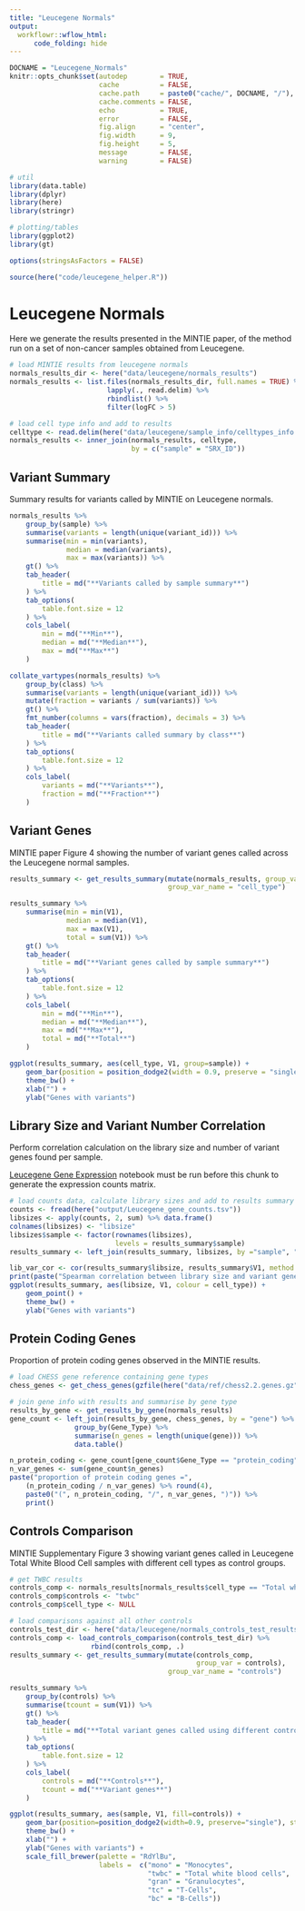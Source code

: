 ```yaml
---
title: "Leucegene Normals"
output:
  workflowr::wflow_html:
      code_folding: hide
---
```


```r
DOCNAME = "Leucegene_Normals"
knitr::opts_chunk$set(autodep        = TRUE,
                      cache          = FALSE,
                      cache.path     = paste0("cache/", DOCNAME, "/"),
                      cache.comments = FALSE,
                      echo           = TRUE,
                      error          = FALSE,
                      fig.align      = "center",
                      fig.width      = 9,
                      fig.height     = 5,
                      message        = FALSE,
                      warning        = FALSE)
```


```r
# util
library(data.table)
library(dplyr)
library(here)
library(stringr)

# plotting/tables
library(ggplot2)
library(gt)
```


```r
options(stringsAsFactors = FALSE)
```


```r
source(here("code/leucegene_helper.R"))
```

Leucegene Normals
=================

Here we generate the results presented in the MINTIE paper, of the method
run on a set of non-cancer samples obtained from Leucegene.

```r
# load MINTIE results from leucegene normals
normals_results_dir <- here("data/leucegene/normals_results")
normals_results <- list.files(normals_results_dir, full.names = TRUE) %>% 
                        lapply(., read.delim) %>%
                        rbindlist() %>%
                        filter(logFC > 5)

# load cell type info and add to results
celltype <- read.delim(here("data/leucegene/sample_info/celltypes_info.tsv"))
normals_results <- inner_join(normals_results, celltype,
                              by = c("sample" = "SRX_ID"))
```

## Variant Summary

Summary results for variants called by MINTIE on Leucegene normals.

```r
normals_results %>%
    group_by(sample) %>%
    summarise(variants = length(unique(variant_id))) %>%
    summarise(min = min(variants),
              median = median(variants),
              max = max(variants)) %>%
    gt() %>%
    tab_header(
        title = md("**Variants called by sample summary**")
    ) %>%
    tab_options(
        table.font.size = 12
    ) %>%
    cols_label(
        min = md("**Min**"),
        median = md("**Median**"),
        max = md("**Max**")
    )

collate_vartypes(normals_results) %>%
    group_by(class) %>%
    summarise(variants = length(unique(variant_id))) %>%
    mutate(fraction = variants / sum(variants)) %>%
    gt() %>%
    fmt_number(columns = vars(fraction), decimals = 3) %>%
    tab_header(
        title = md("**Variants called summary by class**")
    ) %>%
    tab_options(
        table.font.size = 12
    ) %>%
    cols_label(
        variants = md("**Variants**"),
        fraction = md("**Fraction**")
    )
```

## Variant Genes

MINTIE paper Figure 4 showing the number of variant genes called across
the Leucegene normal samples.

```r
results_summary <- get_results_summary(mutate(normals_results, group_var = cell_type),
                                       group_var_name = "cell_type")

results_summary %>%
    summarise(min = min(V1),
              median = median(V1),
              max = max(V1),
              total = sum(V1)) %>%
    gt() %>%
    tab_header(
        title = md("**Variant genes called by sample summary**")
    ) %>%
    tab_options(
        table.font.size = 12
    ) %>%
    cols_label(
        min = md("**Min**"),
        median = md("**Median**"),
        max = md("**Max**"),
        total = md("**Total**")
    )

ggplot(results_summary, aes(cell_type, V1, group=sample)) + 
    geom_bar(position = position_dodge2(width = 0.9, preserve = "single"), stat = "identity") +
    theme_bw() +
    xlab("") +
    ylab("Genes with variants")
```

## Library Size and Variant Number Correlation

Perform correlation calculation on the library size and number of variant
genes found per sample.

[Leucegene Gene Expression](Leucegene_Gene_Expression.html) notebook must be
run before this chunk to generate the expression counts matrix.

```r
# load counts data, calculate library sizes and add to results summary
counts <- fread(here("output/Leucegene_gene_counts.tsv"))
libsizes <- apply(counts, 2, sum) %>% data.frame()
colnames(libsizes) <- "libsize"
libsizes$sample <- factor(rownames(libsizes),
                          levels = results_summary$sample)
results_summary <- left_join(results_summary, libsizes, by ="sample", "sample")

lib_var_cor <- cor(results_summary$libsize, results_summary$V1, method = "spearman")
print(paste("Spearman correlation between library size and variant genes called:", lib_var_cor))
ggplot(results_summary, aes(libsize, V1, colour = cell_type)) +
    geom_point() +
    theme_bw() +
    ylab("Genes with variants")
```

## Protein Coding Genes

Proportion of protein coding genes observed in the MINTIE results.

```r
# load CHESS gene reference containing gene types
chess_genes <- get_chess_genes(gzfile(here("data/ref/chess2.2.genes.gz")))

# join gene info with results and summarise by gene type
results_by_gene <- get_results_by_gene(normals_results)
gene_count <- left_join(results_by_gene, chess_genes, by = "gene") %>%
                group_by(Gene_Type) %>%
                summarise(n_genes = length(unique(gene))) %>%
                data.table()

n_protein_coding <- gene_count[gene_count$Gene_Type == "protein_coding", "n_genes"]
n_var_genes <- sum(gene_count$n_genes)
paste("proportion of protein coding genes =",
    (n_protein_coding / n_var_genes) %>% round(4),
    paste0("(", n_protein_coding, "/", n_var_genes, ")")) %>%
    print()
```

## Controls Comparison

MINTIE Supplementary Figure 3 showing variant genes called in Leucegene
Total White Blood Cell samples with different cell types as control groups.

```r
# get TWBC results
controls_comp <- normals_results[normals_results$cell_type == "Total white blood cells",]
controls_comp$controls <- "twbc"
controls_comp$cell_type <- NULL

# load comparisons against all other controls
controls_test_dir <- here("data/leucegene/normals_controls_test_results")
controls_comp <- load_controls_comparison(controls_test_dir) %>%
                    rbind(controls_comp, .)
results_summary <- get_results_summary(mutate(controls_comp,
                                              group_var = controls),
                                       group_var_name = "controls")

results_summary %>%
    group_by(controls) %>%
    summarise(tcount = sum(V1)) %>%
    gt() %>%
    tab_header(
        title = md("**Total variant genes called using different controls**")
    ) %>%
    tab_options(
        table.font.size = 12
    ) %>%
    cols_label(
        controls = md("**Controls**"),
        tcount = md("**Variant genes**")
    )

ggplot(results_summary, aes(sample, V1, fill=controls)) +
    geom_bar(position=position_dodge2(width=0.9, preserve="single"), stat="identity") +
    theme_bw() +
    xlab("") +
    ylab("Genes with variants") +
    scale_fill_brewer(palette = "RdYlBu",
                      labels =  c("mono" = "Monocytes",
                                  "twbc" = "Total white blood cells",
                                  "gran" = "Granulocytes",
                                  "tc" = "T-Cells",
                                  "bc" = "B-Cells"))
```

